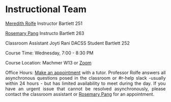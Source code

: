```{=html}
<style>
body {
text-align: justify}
</style>
```

# **Instructional Team** 

[Meredith Rolfe](mailto:mrolfe@umass.edu)
Instructor
Bartlett 251

[Rosemary Pang](mailto:mrpang@umass.edu)
Instructo 
Bartlett 263
 
Classroom Assistant
Joyti Rani
DACSS Student
Bartlett 252


Course Time: Wednesday, 7:00 - 8:30 PM

Course Location: Machmer W13 or [Zoom](https://umass-amherst.zoom.us/j/92413571486)

Office Hours: [Make an appointment](https://www.umass.edu/sbs/data-analytics-and-computational-social-science-program/appointment-booking-test) with a tutor. Professor Rolfe answers all asynchronous questions posed in the classroom or #r-help slack -usually within 24 hours - but has limited availability to meet during the day. If you have an urgent issue that cannot be resolved asynchronously, please contact the classroom assistant or [Rosemary Pang](mailto:mrpang@umass.edu) for an appointment.
